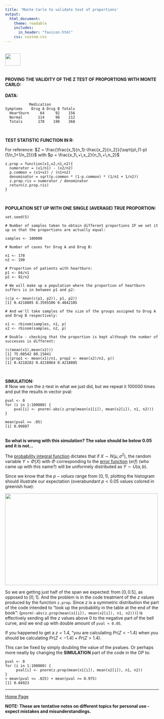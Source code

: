 ```yaml
---
title: 'Monte Carlo to validate test of proportions'
output: 
  html_document:
    theme: readable
    includes:
      in_header: "favicon.html" 
    css: custom.css
---
```


<br>
<a href="http://rinterested.github.io/statistics/index.html">
<img HEIGHT="40" WIDTH="50" src="logo.PNG"></a>
<br><br>


#### PROVING THE VALIDITY OF THE Z TEST OF PROPORTIONS WITH MONTE CARLO:


**DATA:**

               Medication
    Symptoms    Drug A Drug B Totals
      Heartburn     64     92    156
      Normal       114     98    212
      Totals       178    190    368

<br>

**TEST STATISTIC FUNCTION IN R:**

For reference: $Z = \frac{\frac{x_1}{n_1}-\frac{x_2}{n_2}}{\sqrt{p\,(1-p)(1/n_1+1/n_2)}}$ with $p = \frac{x_1\,+\,x_2}{n_1\,+\,n_2}$

    z.prop = function(x1,x2,n1,n2){
      numerator = (x1/n1) - (x2/n2)
      p.common = (x1+x2) / (n1+n2)
      denominator = sqrt(p.common * (1-p.common) * (1/n1 + 1/n2))
      z.prop.ris = numerator / denominator
      return(z.prop.ris)
    }

<br>

**POPULATION SET UP WITH ONE SINGLE (AVERAGE) TRUE PROPORTION:**

    set.seed(5)
    
    # Number of samples taken to obtain different proportions IF we set it up so that the proportions are actually equal:

    samples <- 100000
    
    # Number of cases for Drug A and Drug B:

    n1 <- 178
    n2 <- 190
    
    # Proportion of patients with heartburn:
    p1 <- 64/n1
    p2 <- 92/n2
    
    # We will make up a population where the proportion of heartburn suffers is in between p1 and p2:

    (c(p <- mean(c(p1, p2)), p1, p2))
    [1] 0.4218805 0.3595506 0.4842105
    
    # And we'll take samples of the size of the groups assigned to Drug A and Drug B respectively:

    x1 <- rbinom(samples, n1, p)
    x2 <- rbinom(samples, n2, p)
    
    # Double - checking that the proportion is kept although the number of successes is different:

    (c(mean(x1),mean(x2)))
    [1] 75.08542 80.15841
    (c(prop1 <- mean(x1)/n1, prop2 <- mean(x2)/n2, p))
    [1] 0.4218282 0.4218864 0.4218805

<br>

**SIMULATION:**
<br>
    # Now we run the z-test in what we just did, but we repeat it 100000 times and put the results in vector pval:

    pval <- 0
    for (i in 1:100000) {
        pval[i] <- pnorm(-abs(z.prop(mean(x1[i]), mean(x2[i]), n1, n2)))
    }

    mean(pval <= .05)
    [1] 0.09887


<br>
**So what is wrong with this simulation? The value should be below $0.05$ and it is not...**


The [probability integral function][1] dictates that if $X \sim N(\mu,\sigma^2)$, the random variable $Y = \Phi(X)$ with $\Phi$ corresponding to the [error function][2] ($erf$) (who came up with this name?) will be uniformely distributed as $Y  \sim U(a,b)$.

Since we know that the $p-values$ range from $(0,1)$, plotting the histogram should illustrate our expectation (overabundant $p<0.05$ values colored in greenish hue):

 <img src="http://i.stack.imgur.com/wNfN3.png" width="500" height="300">

So we are getting just half of the span we expected: from $[0,0.5]$, as opposed to $[0,1]$. And the problem is in the code treatment of the $z$ values produced by the function `z.prop`. Since $z$ is a symmetric distribution the part of the code intended to "look up the probability in the table at the end of the book": (`pnorm(-abs(z.prop(mean(x1[i]), mean(x2[i]), n1, n2)))`) is effectively sending all the $z$ values above $0$ to the negative part of the bell curve, and we end up with double amount of `pval < 0.05`.

If you happened to get a $z=1.4$, "you are calculating $Pr(Z<−1.4)$ when you should be calculating $Pr(Z<−1.4)+Pr(Z>1.4)$.

This can be fixed by simply doubling the value of the pvalues. Or perhaps more neatly by changing the **SIMULATION** part of the code in the OP to:

    pval <- 0
    for (i in 1:100000) {
         pval[i] <- pnorm(z.prop(mean(x1[i]), mean(x2[i]), n1, n2))
    }
    > mean(pval <= .025) + mean(pval >= 0.975)
    [1] 0.04923

  [1]: https://en.wikipedia.org/wiki/Probability_integral_transform
  [2]: https://en.wikipedia.org/wiki/Error_function
  [3]: http://i.stack.imgur.com/wNfN3.png

---
<a href="http://rinterested.github.io/statistics/index.html">Home Page</a>

**NOTE: These are tentative notes on different topics for personal use - expect mistakes and misunderstandings.**